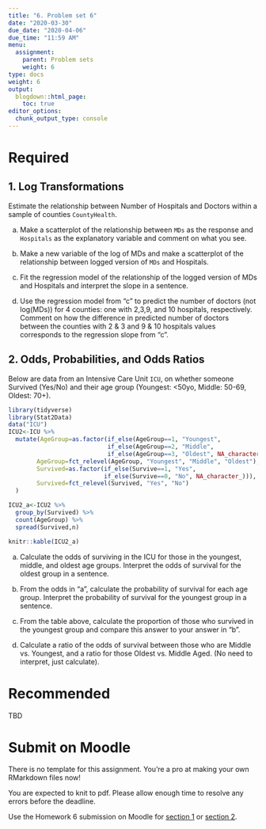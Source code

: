 ```yaml
---
title: "6. Problem set 6"
date: "2020-03-30"
due_date: "2020-04-06"
due_time: "11:59 AM"
menu:
  assignment:
    parent: Problem sets
    weight: 6
type: docs
weight: 6
output:
  blogdown::html_page:
    toc: true
editor_options: 
  chunk_output_type: console
---
```


# Required

## 1. Log Transformations

Estimate the relationship between Number of Hospitals and Doctors within a sample of counties `CountyHealth`.

a. Make a scatterplot of the relationship between `MDs` as the response and `Hospitals` as the explanatory variable and comment on what you see.

b. Make a new variable of the log of MDs and make a scatterplot of the relationship between logged version of `MDs` and Hospitals.

c. Fit the regression model of the relationship of the logged version of MDs and Hospitals and interpret the slope in a sentence.

d. Use the regression model from "c" to predict the number of doctors (not log(MDs)) for 4 counties: one with 2,3,9, and 10 hospitals, respectively. Comment on how the difference in predicted number of doctors between the counties with 2 & 3 and 9 & 10 hospitals values corresponds to the regression slope from "c".

## 2. Odds, Probabilities, and Odds Ratios

Below are data from an Intensive Care Unit `ICU`, on whether someone Survived (Yes/No) and their age group (Youngest: <50yo, Middle: 50-69, Oldest: 70+).

```r
library(tidyverse)
library(Stat2Data)
data("ICU")
ICU2<-ICU %>%
  mutate(AgeGroup=as.factor(if_else(AgeGroup==1, "Youngest",
                            if_else(AgeGroup==2, "Middle",
                            if_else(AgeGroup==3, "Oldest", NA_character_)))),
        AgeGroup=fct_relevel(AgeGroup, "Youngest", "Middle", "Oldest"),
        Survived=as.factor(if_else(Survive==1, "Yes",
                           if_else(Survive==0, "No", NA_character_))),
        Survived=fct_relevel(Survived, "Yes", "No")
  )

ICU2_a<-ICU2 %>%
  group_by(Survived) %>%
  count(AgeGroup) %>%
  spread(Survived,n)

knitr::kable(ICU2_a)
```

  <!-- |         | Yes | No | -->
  <!-- |---------|-----|----| -->
  <!-- | Youngest |  54 | 5 | -->
  <!-- | Middle  |  60 | 17 | -->
  <!-- | Oldest  |  46  | 18 | -->
  
a. Calculate the odds of surviving in the ICU for those in the youngest, middle, and oldest age groups.  Interpret the odds of survival for the oldest group in a sentence.

b. From the odds in "a", calculate the probability of survival for each age group. Interpret the probability of survival for the youngest group in a sentence.

c. From the table above, calculate the proportion of those who survived in the youngest group and compare this answer to your answer in "b".

d. Calculate a ratio of the odds of survival between those who are Middle vs. Youngest, and a ratio for those Oldest vs. Middle Aged. (No need to interpret, just calculate).


# Recommended

TBD

# Submit on Moodle

There is no template for this assignment. You're a pro at making your own RMarkdown files now!

You are expected to knit to pdf. Please allow enough time to resolve any errors before the deadline. 

Use the Homework 6 submission on Moodle for [section 1](https://moodle.smith.edu/course/view.php?id=36873) or [section 2](https://moodle.smith.edu/course/view.php?id=36874). 
